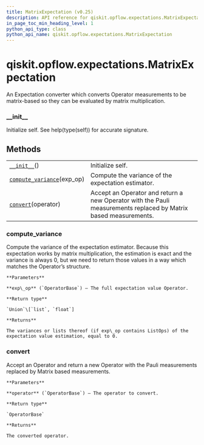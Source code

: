 ```yaml
---
title: MatrixExpectation (v0.25)
description: API reference for qiskit.opflow.expectations.MatrixExpectation in qiskit v0.25
in_page_toc_min_heading_level: 1
python_api_type: class
python_api_name: qiskit.opflow.expectations.MatrixExpectation
---
```


<span id="qiskit-opflow-expectations-matrixexpectation" />

# qiskit.opflow\.expectations.MatrixExpectation

<Class id="qiskit.opflow.expectations.MatrixExpectation" isDedicatedPage={true} github="https://github.com/qiskit/qiskit/tree/stable/0.17/qiskit/opflow/expectations/matrix_expectation.py" signature="MatrixExpectation" modifiers="class">
  An Expectation converter which converts Operator measurements to be matrix-based so they can be evaluated by matrix multiplication.

  ### \_\_init\_\_

  <Function id="qiskit.opflow.expectations.MatrixExpectation.__init__" signature="__init__()">
    Initialize self. See help(type(self)) for accurate signature.
  </Function>

  ## Methods

  |                                                                                                                                                               |                                                                                                                 |
  | ------------------------------------------------------------------------------------------------------------------------------------------------------------- | --------------------------------------------------------------------------------------------------------------- |
  | [`__init__`](#qiskit.opflow.expectations.MatrixExpectation.__init__ "qiskit.opflow.expectations.MatrixExpectation.__init__")()                                | Initialize self.                                                                                                |
  | [`compute_variance`](#qiskit.opflow.expectations.MatrixExpectation.compute_variance "qiskit.opflow.expectations.MatrixExpectation.compute_variance")(exp\_op) | Compute the variance of the expectation estimator.                                                              |
  | [`convert`](#qiskit.opflow.expectations.MatrixExpectation.convert "qiskit.opflow.expectations.MatrixExpectation.convert")(operator)                           | Accept an Operator and return a new Operator with the Pauli measurements replaced by Matrix based measurements. |

  ### compute\_variance

  <Function id="qiskit.opflow.expectations.MatrixExpectation.compute_variance" signature="compute_variance(exp_op)">
    Compute the variance of the expectation estimator. Because this expectation works by matrix multiplication, the estimation is exact and the variance is always 0, but we need to return those values in a way which matches the Operator’s structure.

    **Parameters**

    **exp\_op** (`OperatorBase`) – The full expectation value Operator.

    **Return type**

    `Union`\[`list`, `float`]

    **Returns**

    The variances or lists thereof (if exp\_op contains ListOps) of the expectation value estimation, equal to 0.
  </Function>

  ### convert

  <Function id="qiskit.opflow.expectations.MatrixExpectation.convert" signature="convert(operator)">
    Accept an Operator and return a new Operator with the Pauli measurements replaced by Matrix based measurements.

    **Parameters**

    **operator** (`OperatorBase`) – The operator to convert.

    **Return type**

    `OperatorBase`

    **Returns**

    The converted operator.
  </Function>
</Class>

